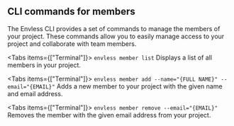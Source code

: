 
## CLI commands for members

The Envless CLI provides a set of commands to manage the members of your project. These commands allow you to easily manage access to your project and collaborate with team members.

<Tabs items={["Terminal"]}>
  <Tab>``` envless member list ```</Tab>
</Tabs>
Displays a list of all members in your project.

<Tabs items={["Terminal"]}>
  <Tab>``` envless member add --name="{FULL NAME}" --email="{EMAIL}" ```</Tab>
</Tabs>
Adds a new member to your project with the given name and email address.

<Tabs items={["Terminal"]}>
  <Tab>``` envless member remove --email="{EMAIL}" ```</Tab>
</Tabs>
Removes the member with the given email address from your project.
